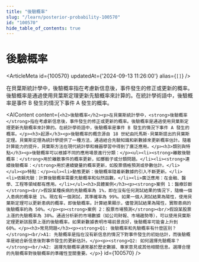 ```yaml
---
title: "後驗概率"
slug: "/learn/posterior-probability-100570"
id: "100570"
hide_table_of_contents: true
---
```



# 後驗概率

<ArticleMeta id={100570} updatedAt={'2024-09-13 11:26:00'} alias={`[]`} />
<div className='border-solid border-b border-t-0 my-4 border-[var(--ifm-color-gray-300)]' />

在貝葉斯統計學中，後驗概率指在考慮新信息後，事件發生的修正或更新的概率。後驗概率是通過使用貝葉斯定理更新先驗概率來計算的。在統計學術語中，後驗概率是事件 B 發生的情況下事件 A 發生的概率。

<AIContent content={`<h2>後驗概率</h2><p>在貝葉斯統計學中，<strong>後驗概率</strong>指在考慮新信息後，事件發生的修正或更新的概率。後驗概率是通過使用貝葉斯定理更新先驗概率來計算的。在統計學術語中，後驗概率是事件 B 發生的情況下事件 A 發生的概率。</p><h3>起源</h3><p>後驗概率的概念源自 18 世紀由托馬斯·貝葉斯提出的貝葉斯定理。貝葉斯定理為統計學提供了一種方法，通過結合先驗知識和新數據來更新概率估計。隨着計算能力的提升，貝葉斯方法在現代統計學和機器學習中得到了廣泛應用。</p><h3>類別與特點</h3><p>後驗概率可以根據不同的應用場景進行分類：</p><ul><li><strong>離散後驗概率：</strong>用於離散事件的概率更新，如擲骰子或分類問題。</li><li><strong>連續後驗概率：</strong>用於連續變量的概率更新，如股票價格預測或參數估計。</li></ul><p>特點：</p><ul><li>動態更新：後驗概率隨着新數據的引入不斷更新。</li><li>依賴先驗：計算後驗概率需要先驗概率和似然函數。</li><li>廣泛應用：在金融、醫學、工程等領域都有應用。</li></ul><h3>具體案例</h3><p><strong>案例 1：醫療診斷</strong><br/>假設某種疾病的先驗概率為 1%，即在沒有任何測試結果的情況下，隨機一個人患病的概率是 1%。現在有一個測試，其準確率為 99%。如果一個人測試結果為陽性，使用貝葉斯定理可以更新患病的概率，即後驗概率。計算結果顯示，儘管測試結果為陽性，實際患病的後驗概率約為 50%。</p><p><strong>案例 2：股票市場預測</strong><br/>假設某股票上漲的先驗概率為 30%。通過分析新的市場數據（如公司財報、市場趨勢等），可以使用貝葉斯定理更新該股票上漲的後驗概率。如果新數據表明市場前景良好，後驗概率可能會上升到 60%。</p><h3>常見問題</h3><p><strong>Q1: 後驗概率和先驗概率有什麼區別？</strong><br/>A1: 先驗概率是指在沒有新信息的情況下對事件發生的初始估計，而後驗概率是結合新信息後對事件發生的更新估計。</p><p><strong>Q2: 如何選擇先驗概率？</strong><br/>A2: 選擇先驗概率通常基於歷史數據、專家意見或其他相關信息。選擇合理的先驗概率對後驗概率的準確性至關重要。</p>`} id={100570} />
